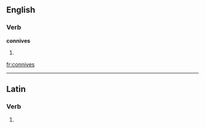 ==English==
===Verb===
'''connives'''
# {{third-person singular of|[[connive]]}}

[[fr:connives]]

----
==Latin==

===Verb===
{{la-verb-form|connīvēs}}

# {{conjugation of|conniveo|connīveō|2|s|pres|act|ind|lang=la}}
{{count page|[[Wiktionary:Page count]]}}
{{rfc-auto}}